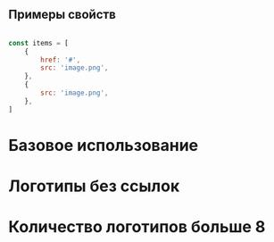 

## Примеры свойств
``` javascript

const items = [
    {
        href: '#',
        src: 'image.png',
    },
    {
        src: 'image.png',
    },
]
```

# Базовое использование

<Playground>
    <ContentArea>
        <Partners items={fourItems} />
    </ContentArea>
</Playground>

# Логотипы без ссылок

<Playground>
    <ContentArea>
        <Partners items={eightItemsWithoutHref} />
    </ContentArea>
</Playground>

# Количество логотипов больше 8

<Playground>
    <ContentArea>
        <Partners items={twelveItems} />
    </ContentArea>
</Playground>
